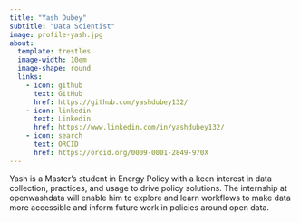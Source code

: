 ```yaml
---
title: "Yash Dubey"
subtitle: "Data Scientist"
image: profile-yash.jpg
about:
  template: trestles
  image-width: 10em
  image-shape: round
  links:
    - icon: github
      text: GitHub
      href: https://github.com/yashdubey132/
    - icon: linkedin
      text: Linkedin
      href: https://www.linkedin.com/in/yashdubey132/
    - icon: search
      text: ORCID
      href: https://orcid.org/0009-0001-2849-970X
---
```


Yash is a Master’s student in Energy Policy with a keen interest in data collection, practices, and usage to drive policy solutions. The internship at openwashdata will enable him to explore and learn workflows to make data more accessible and inform future work in policies around open data.
